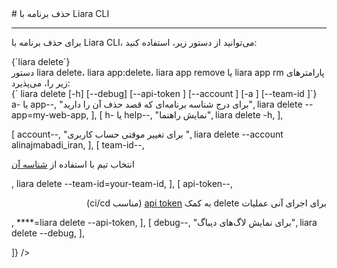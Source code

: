 

<Layout>
<Head>
<title>مستندات حذف برنامه با Liara CLI - لیارا</title>
<meta property="og:title" content="مستندات خدمات رایانش ابری لیارا" />
<meta property="og:description" content="مستندات مربوط به نحوه حذف برنامه در رابط کاربری خط فرمان لیارا"  />
<meta property="og:image" content="https://files.liara.ir/liara/logos/liara-poster.jpg" />
</Head>
# حذف برنامه با Liara CLI
<hr className="mb-2" />

برای 
حذف برنامه با Liara CLI،
می‌توانید از دستور زیر، استفاده کنید: 

<div className="h-2" />
<div dir="ltr">
<Highlight className='bash'>
{`liara delete`}
</Highlight>
</div>
<div className="h-2" />
<Asciinema id="delete-app" />


<Section id="command-parameters" title="پارامترهای دستور" />
دستور <Important>liara delete</Important>، <Important>liara app:delete</Important>، <Important>liara app remove</Important> یا <Important>liara app rm</Important> پارامترهای زیر را، می‌پذیرد:

<div className="h-2" />
<div dir="ltr">
<Highlight className='bash'>
{` liara delete [-h] [--debug] [--api-token <value>]  [--account <value>] [-a <value>] [--team-id <value>]`}
</Highlight>
</div>

<Table headers={[
  "پارامتر",
  "توضیحات",
  "مثال",
]} data={[
  [
    <Important>a- یا app--</Important>,
    "برای درج  شناسه برنامه‌ای که قصد حذف آن را دارید",
    <Important>liara delete --app=my-web-app</Important>,
  ],
  [
    <Important>h- یا help--</Important>,
    "نمایش راهنما",
    <Important>liara delete -h</Important>,
  ],

  [
    <Important>account--</Important>,
    "برای تغییر موقتی حساب کاربری ",
    <Important>liara delete --account alinajmabadi_iran</Important>,
  ],
   [
    <Important>team-id--</Important>,
    <p>انتخاب تیم با استفاده از <a href="/references/api/about/#team-id" className="text-[#2196f3]">شناسه آن</a></p>,
    <Important>liara delete --team-id=your-team-id</Important>,
  ],
  [
    <Important>api-token--</Important>,
    <div dir="rtl">
    <p> برای اجرای آنی عملیات delete به کمک <a href="/references/api/about" className="text-[#2196f3] ">api token</a> (مناسب ci/cd)</p>
    </div>,
    <Important>****=liara delete --api-token</Important>,
  ],
  [
    <Important>debug--</Important>,
    "برای نمایش لاگ‌های دیباگ",
    <Important>liara delete --debug</Important>,
  ],
  
]} />
<div className="h-3" />

</Layout>